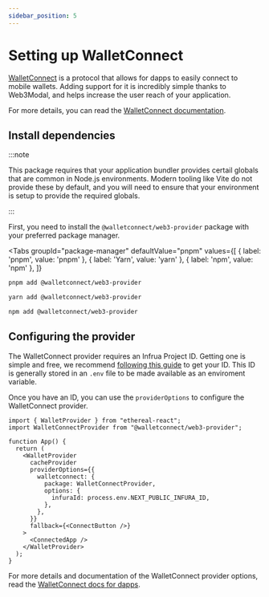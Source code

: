```yaml
---
sidebar_position: 5
---
```


# Setting up WalletConnect

[WalletConnect](https://walletconnect.org/) is a protocol that allows for dapps to easily connect to mobile wallets. Adding support for it is incredibly simple thanks to Web3Modal, and helps increase the user reach of your application.

For more details, you can read the [WalletConnect documentation](https://docs.walletconnect.org/).

## Install dependencies

:::note

This package requires that your application bundler provides certail globals that are common in Node.js environments.
Modern tooling like Vite do not provide these by default, and you will need to ensure that your environment is setup to provide the required globals.

:::

First, you need to install the `@walletconnect/web3-provider` package with your preferred package manager.

<Tabs
  groupId="package-manager"
  defaultValue="pnpm"
  values={[
    { label: 'pnpm', value: 'pnpm' },
    { label: 'Yarn', value: 'yarn' },
    { label: 'npm', value: 'npm' },
  ]}
>
  <TabItem value="pnpm">

```bash
pnpm add @walletconnect/web3-provider
```

  </TabItem>
  <TabItem value="yarn">

```bash
yarn add @walletconnect/web3-provider
```

  </TabItem>
  <TabItem value="npm">

```bash
npm add @walletconnect/web3-provider
```

  </TabItem>
</Tabs>

## Configuring the provider

The WalletConnect provider requires an Infrua Project ID. Getting one is simple and free, we recommend [following this guide](https://blog.infura.io/getting-started-with-infura-28e41844cc89/) to get your ID.
This ID is generally stored in an `.env` file to be made available as an enviroment variable.

Once you have an ID, you can use the `providerOptions` to configure the WalletConnect provider.

```tsx
import { WalletProvider } from "ethereal-react";
import WalletConnectProvider from "@walletconnect/web3-provider";

function App() {
  return (
    <WalletProvider
      cacheProvider
      providerOptions={{
        walletconnect: {
          package: WalletConnectProvider,
          options: {
            infuraId: process.env.NEXT_PUBLIC_INFURA_ID,
          },
        },
      }}
      fallback={<ConnectButton />}
    >
      <ConnectedApp />
    </WalletProvider>
  );
}
```

For more details and documentation of the WalletConnect provider options, read the [WalletConnect docs for dapps](https://docs.walletconnect.org/quick-start/dapps/web3-provider#setup).
